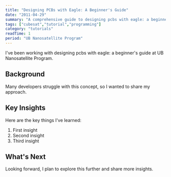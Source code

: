 ```yaml
---
title: "Designing PCBs with Eagle: A Beginner's Guide"
date: "2011-04-29"
summary: "A comprehensive guide to designing pcbs with eagle: a beginner's guide. Learn the fundamentals and best practices."
tags: ["cubesat","tutorial","programming"]
category: "tutorials"
readTime: 1
period: "UB Nanosatellite Program"
---
```


I've been working with designing pcbs with eagle: a beginner's guide at UB Nanosatellite Program.

## Background

Many developers struggle with this concept, so I wanted to share my approach.

## Key Insights

Here are the key things I've learned:

1. First insight
2. Second insight
3. Third insight

## What's Next

Looking forward, I plan to explore this further and share more insights.

